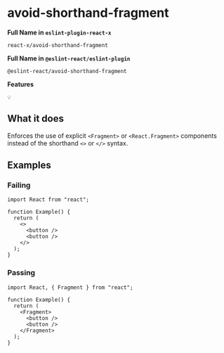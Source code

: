 # avoid-shorthand-fragment

**Full Name in `eslint-plugin-react-x`**

```plain copy
react-x/avoid-shorthand-fragment
```

**Full Name in `@eslint-react/eslint-plugin`**

```plain copy
@eslint-react/avoid-shorthand-fragment
```

**Features**

`💡`

## What it does

Enforces the use of explicit `<Fragment>` or `<React.Fragment>` components instead of the shorthand `<>` or `</>` syntax.

## Examples

### Failing

```tsx
import React from "react";

function Example() {
  return (
    <>
      <button />
      <button />
    </>
  );
}
```

### Passing

```tsx
import React, { Fragment } from "react";

function Example() {
  return (
    <Fragment>
      <button />
      <button />
    </Fragment>
  );
}
```
